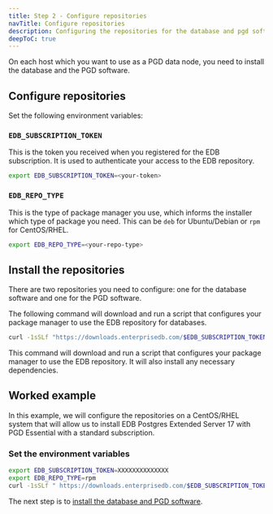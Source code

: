 ```yaml
---
title: Step 2 - Configure repositories
navTitle: Configure repositories
description: Configuring the repositories for the database and pgd software on each host.
deepToC: true
---
```


On each host which you want to use as a PGD data node, you need to install the database and the PGD software.

## Configure repositories

Set the following environment variables:

### `EDB_SUBSCRIPTION_TOKEN`

This is the token you received when you registered for the EDB subscription. It is used to authenticate your access to the EDB repository.

```bash
export EDB_SUBSCRIPTION_TOKEN=<your-token>
```

### `EDB_REPO_TYPE`

This is the type of package manager you use, which informs the installer which type of package you need. This can be `deb` for Ubuntu/Debian or `rpm` for CentOS/RHEL.

```bash
export EDB_REPO_TYPE=<your-repo-type>
```

## Install the repositories

There are two repositories you need to configure: one for the database software and one for the PGD software. 

The following command will download and run a script that configures your package manager to use the EDB repository for databases.

```bash
curl -1sSLf "https://downloads.enterprisedb.com/$EDB_SUBSCRIPTION_TOKEN/enterprise/setup.$EDB_REPO_TYPE.sh" | sudo -E bash
```

This command will download and run a script that configures your package manager to use the EDB repository. It will also install any necessary dependencies.

## Worked example

In this example, we will configure the repositories on a CentOS/RHEL system that will allow us to install EDB Postgres Extended Server 17 with PGD Essential with a standard subscription.

### Set the environment variables

```bash
export EDB_SUBSCRIPTION_TOKEN=XXXXXXXXXXXXXX
export EDB_REPO_TYPE=rpm
curl -1sSLf " https://downloads.enterprisedb.com/$EDB_SUBSCRIPTION_TOKEN/enterprise/setup.$EDB_REPO_TYPE.sh" | sudo -E bash
```

The next step is to [install the database and PGD software](03-installing-database-and-pgd/).

